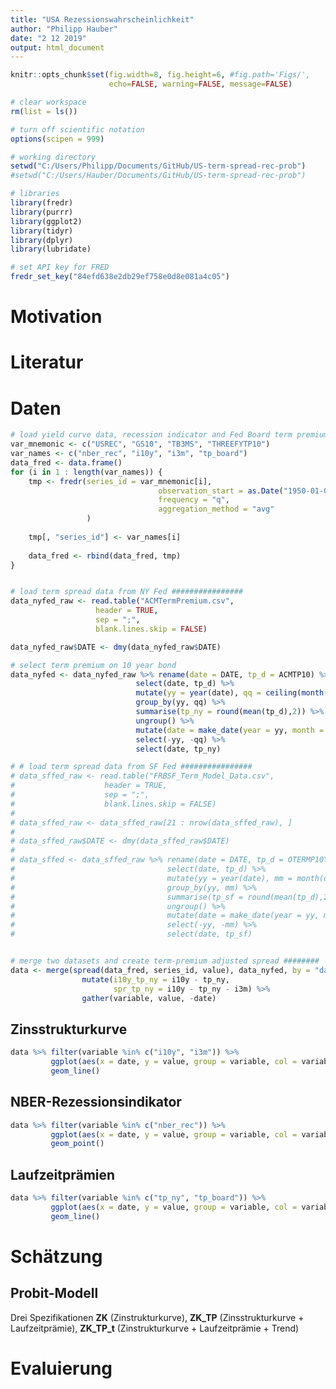 ```yaml
---
title: "USA Rezessionswahrscheinlichkeit"
author: "Philipp Hauber"
date: "2 12 2019"
output: html_document
---
```


```r
knitr::opts_chunk$set(fig.width=8, fig.height=6, #fig.path='Figs/',
                      echo=FALSE, warning=FALSE, message=FALSE)
```

```r
# clear workspace
rm(list = ls())

# turn off scientific notation
options(scipen = 999)

# working directory
setwd("C:/Users/Philipp/Documents/GitHub/US-term-spread-rec-prob")
#setwd("C:/Users/Hauber/Documents/GitHub/US-term-spread-rec-prob")

# libraries
library(fredr)
library(purrr)
library(ggplot2)
library(tidyr)
library(dplyr)
library(lubridate)

# set API key for FRED
fredr_set_key("84efd638e2db29ef758e0d8e081a4c05")
```


# Motivation

# Literatur

# Daten

```r
# load yield curve data, recession indicator and Fed Board term premium from FRED #################
var_mnemonic <- c("USREC", "GS10", "TB3MS", "THREEFYTP10")
var_names <- c("nber_rec", "i10y", "i3m", "tp_board")
data_fred <- data.frame()
for (i in 1 : length(var_names)) {
    tmp <- fredr(series_id = var_mnemonic[i], 
                                 observation_start = as.Date("1950-01-01"),
                                 frequency = "q", 
                                 aggregation_method = "avg"
                 )
    
    tmp[, "series_id"] <- var_names[i]
    
    data_fred <- rbind(data_fred, tmp)
}


# load term spread data from NY Fed ################
data_nyfed_raw <- read.table("ACMTermPremium.csv", 
                   header = TRUE, 
                   sep = ";", 
                   blank.lines.skip = FALSE)

data_nyfed_raw$DATE <- dmy(data_nyfed_raw$DATE)

# select term premium on 10 year bond
data_nyfed <- data_nyfed_raw %>% rename(date = DATE, tp_d = ACMTP10) %>%
                            select(date, tp_d) %>% 
                            mutate(yy = year(date), qq = ceiling(month(date)/3)) %>%
                            group_by(yy, qq) %>%
                            summarise(tp_ny = round(mean(tp_d),2)) %>%
                            ungroup() %>% 
                            mutate(date = make_date(year = yy, month = 3*qq - 2)) %>%
                            select(-yy, -qq) %>%
                            select(date, tp_ny)

# # load term spread data from SF Fed ################
# data_sffed_raw <- read.table("FRBSF_Term_Model_Data.csv", 
#                    header = TRUE, 
#                    sep = ";", 
#                    blank.lines.skip = FALSE)
# 
# data_sffed_raw <- data_sffed_raw[21 : nrow(data_sffed_raw), ]
# 
# data_sffed_raw$DATE <- dmy(data_sffed_raw$DATE)
# 
# data_sffed <- data_sffed_raw %>% rename(date = DATE, tp_d = OTERMP10YR) %>%
#                                  select(date, tp_d) %>% 
#                                  mutate(yy = year(date), mm = month(date)) %>%
#                                  group_by(yy, mm) %>%
#                                  summarise(tp_sf = round(mean(tp_d),2)) %>%
#                                  ungroup() %>% 
#                                  mutate(date = make_date(year = yy, month = mm)) %>%
#                                  select(-yy, -mm) %>%
#                                  select(date, tp_sf)


# merge two datasets and create term-premium adjusted spread ########
data <- merge(spread(data_fred, series_id, value), data_nyfed, by = "date") %>% 
                mutate(i10y_tp_ny = i10y - tp_ny,
                       spr_tp_ny = i10y - tp_ny - i3m) %>%
                gather(variable, value, -date)

```

## Zinsstrukturkurve

```r
data %>% filter(variable %in% c("i10y", "i3m")) %>%
         ggplot(aes(x = date, y = value, group = variable, col = variable))+
         geom_line()
```

## NBER-Rezessionsindikator

```r
data %>% filter(variable %in% c("nber_rec")) %>%
         ggplot(aes(x = date, y = value, group = variable, col = variable))+
         geom_point()
```

## Laufzeitprämien

```r
data %>% filter(variable %in% c("tp_ny", "tp_board")) %>%
         ggplot(aes(x = date, y = value, group = variable, col = variable))+
         geom_line()
```


# Schätzung

## Probit-Modell

Drei Spezifikationen **ZK** (Zinstrukturkurve), **ZK_TP** (Zinsstrukturkurve + Laufzeitprämie), **ZK_TP_t** (Zinstrukturkurve + Laufzeitprämie + Trend)


# Evaluierung


